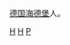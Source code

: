 [[德国|德国]][[海德堡|海德堡]]人。
{{Commonscat|People of Heidelberg}}

[[Category:德國各城市出身人物|H]]
[[Category:巴登-符騰堡人|H]]
[[Category:海德堡|P]]